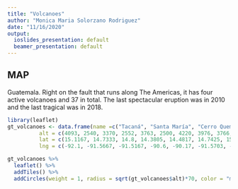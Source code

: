 ```yaml
---
title: "Volcanoes"
author: "Monica Maria Solorzano Rodriguez"
date: "11/16/2020"
output:
  ioslides_presentation: default
  beamer_presentation: default
---
```

## MAP
Guatemala.  Right on the fault that runs along The Americas, it has four active volcanoes and 37 in total.  The last spectacular eruption was in 2010 and the last tragical was in 2018.

```r
library(leaflet)
gt_volcanoes <- data.frame(name =c("Tacaná", "Santa María", "Cerro Quemado", "Pacaya", "Fuego", "Santiaguito", "Tajumulco", "Acatenango", "Agua", "Atitlán", "Alzatate", "Amayo", "Cerro Redondo", "Cruz Quemada", "Culma", "Cuxliquel", "Chicabal", "Chingo", "Ipala", "Ixtepeque", "Jumay", "Jumaytepeque", "Las Vìboras", "Monterrico", "Moyuta", "Pakisis", "Quetzaltepeque", "San Antonio", "San Pedro", "Pecul", "Siete Orejas", "Suchitán", "Tahual", "Tecuanburro", "Tobon", "Tolimán", "Zunil"),
          alt = c(4093, 2540, 3370, 2552, 3763, 2500, 4220, 3976, 3766, 3537, 2050, 1544, 1267, 1620, 1027, 3004, 2900, 1775, 1650, 1292, 2176, 1815, 1070, 1285, 1662, 2830, 1904, 2514, 3020, 3505, 3370, 2042, 1716, 1962, 2087, 3158, 3542),
          lat = c(15.1167, 14.7333, 14.8, 14.3805, 14.4817, 14.7425, 15.0425, 14.5, 14.465, 14.5825, 14.4833, 14.3056, 14.3819, 14.1711, 14.2972, 15.8888, 14.7833, 14.5525, 14.5533, 14.4264, 14.6942, 14.3394, 14.2119, 14.55, 14.03, 14.6327, 14.6333, 14.7167, 14.65, 14.7167, 14.8, 14.192, 14.4333, 14.1539, 14.8, 14.6167, 14.7333),
          lng = c(-92.1, -91.5667, -91.5167, -90.6, -90.17, -91.5703, -91.9, -90.8833, -90.7431, -91.1864, -91.0375, -89.9958, -90.4306, -90.2778, -89.8778, -91.3983, -91.6667, -89.6378, -89.6442, -89.6842, -89.9936, -90.2589, -89.7267, -89.75, -90.1, -91.3044, -89.4433, -90.25, -91.2667, -91.4833, -91.5833, -90.4245, -89.9, -90.4025, -89.9167, -91.1833, -91.45))

gt_volcanoes %>% 
  leaflet() %>% 
  addTiles() %>% 
  addCircles(weight = 1, radius = sqrt(gt_volcanoes$alt)*70, color = "magenta")
```

